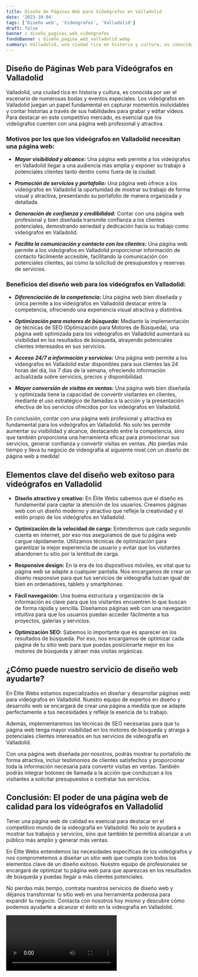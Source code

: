 ```yaml
---
title: Diseño de Páginas Web para Videógrafos en Valladolid
date: '2023-10-04'
tags: ['Diseño web', 'Videógrafos', 'Valladolid']
draft: false
banner : diseño_paginas_web_videógrafos
fondoBanner : diseño_pagina_web_valladolid.webp
summary: Valladolid, una ciudad rica en historia y cultura, es conocida por ser el escenario de numerosas bodas y eventos especiales. Los videógrafos en Valladolid juegan un papel fundamental en capturar momentos inolvidables y contar historias a través de sus habilidades para grabar y editar videos. Para destacar en este competitivo mercado, es esencial que los videógrafos cuenten con una página web profesional y atractiva.
---
```


## Diseño de Páginas Web para Videógrafos en Valladolid

Valladolid, una ciudad rica en historia y cultura, es conocida por ser el escenario de numerosas bodas y eventos especiales. Los videógrafos en Valladolid juegan un papel fundamental en capturar momentos inolvidables y contar historias a través de sus habilidades para grabar y editar videos. Para destacar en este competitivo mercado, es esencial que los videógrafos cuenten con una página web profesional y atractiva.

### Motivos por los que los videógrafos en Valladolid necesitan una página web:

- ***Mayor visibilidad y alcance:*** Una página web permite a los videógrafos en Valladolid llegar a una audiencia más amplia y exponer su trabajo a potenciales clientes tanto dentro como fuera de la ciudad. 

- ***Promoción de servicios y portafolio:*** Una página web ofrece a los videógrafos en Valladolid la oportunidad de mostrar su trabajo de forma visual y atractiva, presentando su portafolio de manera organizada y detallada.

- ***Generación de confianza y credibilidad:*** Contar con una página web profesional y bien diseñada transmite confianza a los clientes potenciales, demostrando seriedad y dedicación hacia su trabajo como videógrafos en Valladolid.

- ***Facilita la comunicación y contacto con los clientes:*** Una página web permite a los videógrafos en Valladolid proporcionar información de contacto fácilmente accesible, facilitando la comunicación con potenciales clientes, así como la solicitud de presupuestos y reservas de servicios.

### Beneficios del diseño web para los videógrafos en Valladolid:

- ***Diferenciación de la competencia:*** Una página web bien diseñada y única permite a los videógrafos en Valladolid destacar entre la competencia, ofreciendo una experiencia visual atractiva y distintiva.

- ***Optimización para motores de búsqueda:*** Mediante la implementación de técnicas de SEO (Optimización para Motores de Búsqueda), una página web optimizada para los videógrafos en Valladolid aumentará su visibilidad en los resultados de búsqueda, atrayendo potenciales clientes interesados en sus servicios.

- ***Acceso 24/7 a información y servicios:*** Una página web permite a los videógrafos en Valladolid estar disponibles para sus clientes las 24 horas del día, los 7 días de la semana, ofreciendo información actualizada sobre servicios, precios y disponibilidad.

- ***Mayor conversión de visitas en ventas:*** Una página web bien diseñada y optimizada tiene la capacidad de convertir visitantes en clientes, mediante el uso estratégico de llamadas a la acción y la presentación efectiva de los servicios ofrecidos por los videógrafos en Valladolid.

En conclusión, contar con una página web profesional y atractiva es fundamental para los videógrafos en Valladolid. No solo les permite aumentar su visibilidad y alcance, destacando entre la competencia, sino que también proporciona una herramienta eficaz para promocionar sus servicios, generar confianza y convertir visitas en ventas. ¡No pierdas más tiempo y lleva tu negocio de videografía al siguiente nivel con un diseño de página web a medida!

<GifSeo />

<Cta />

## Elementos clave del diseño web exitoso para videógrafos en Valladolid

- **Diseño atractivo y creativo:** En Élite Webs sabemos que el diseño es fundamental para captar la atención de los usuarios. Creamos páginas web con un diseño moderno y atractivo que refleje la creatividad y el estilo propio de los videógrafos en Valladolid.

- **Optimización de la velocidad de carga:** Entendemos que cada segundo cuenta en internet, por eso nos aseguramos de que tu página web cargue rápidamente. Utilizamos técnicas de optimización para garantizar la mejor experiencia de usuario y evitar que los visitantes abandonen tu sitio por la lentitud de carga.

- **Responsive design:** En la era de los dispositivos móviles, es vital que tu página web se adapte a cualquier pantalla. Nos encargamos de crear un diseño responsive para que tus servicios de videografía luzcan igual de bien en ordenadores, tablets y smartphones.

- **Fácil navegación:** Una buena estructura y organización de la información es clave para que los visitantes encuentren lo que buscan de forma rápida y sencilla. Diseñamos páginas web con una navegación intuitiva para que los usuarios puedan acceder fácilmente a tus proyectos, galerías y servicios.

- **Optimización SEO:** Sabemos lo importante que es aparecer en los resultados de búsqueda. Por eso, nos encargamos de optimizar cada página de tu sitio web para que puedas posicionarte mejor en los motores de búsqueda y atraer más visitas orgánicas.

## ¿Cómo puede nuestro servicio de diseño web ayudarte?

En Élite Webs estamos especializados en diseñar y desarrollar páginas web para videógrafos en Valladolid. Nuestro equipo de expertos en diseño y desarrollo web se encargará de crear una página a medida que se adapte perfectamente a tus necesidades y refleje la esencia de tu trabajo.

Además, implementaremos las técnicas de SEO necesarias para que tu página web tenga mayor visibilidad en los motores de búsqueda y atraiga a potenciales clientes interesados en tus servicios de videografía en Valladolid.

Con una página web diseñada por nosotros, podrás mostrar tu portafolio de forma atractiva, incluir testimonios de clientes satisfechos y proporcionar toda la información necesaria para convertir visitas en ventas. También podrás integrar botones de llamada a la acción que conduzcan a los visitantes a solicitar presupuestos o contratar tus servicios.

## Conclusión: El poder de una página web de calidad para los videógrafos en Valladolid

Tener una página web de calidad es esencial para destacar en el competitivo mundo de la videografía en Valladolid. No solo te ayudará a mostrar tus trabajos y servicios, sino que también te permitirá alcanzar a un público más amplio y generar más ventas.

En Élite Webs entendemos las necesidades específicas de los videógrafos y nos comprometemos a diseñar un sitio web que cumpla con todos los elementos clave de un diseño exitoso. Nuestro equipo de profesionales se encargará de optimizar tu página web para que aparezcas en los resultados de búsqueda y puedas llegar a más clientes potenciales.

No pierdas más tiempo, contrata nuestros servicios de diseño web y déjanos transformar tu sitio web en una herramienta poderosa para expandir tu negocio. Contacta con nosotros hoy mismo y descubre cómo podemos ayudarte a alcanzar el éxito en la videografía en Valladolid.

<Video />

<CtaBot job='Videógrafos' city='Valladolid'/>

<Gmaps query='Valladolid+españa+maps' />